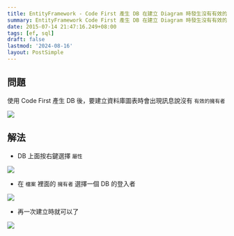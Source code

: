 ```yaml
---
title: EntityFramework - Code First 產生 DB 在建立 Diagram 時發生沒有有效的擁有者問題
summary: EntityFramework Code First 產生 DB 在建立 Diagram 時發生沒有有效的擁有者問題
date: 2015-07-14 21:47:16.249+08:00
tags: [ef, sql]
draft: false
lastmod: '2024-08-16'
layout: PostSimple
---
```


## 問題

使用 Code First 產生 DB 後，要建立資料庫圖表時會出現訊息說沒有 `有效的擁有者`

![](https://image.cashwu.com/404.webp)

## 解法

- DB 上面按右鍵選擇 `屬性`

![](https://image.cashwu.com/404.webp)

- 在 `檔案` 裡面的 `擁有者` 選擇一個 DB 的登入者

![](https://image.cashwu.com/404.webp)

- 再一次建立時就可以了

![](https://image.cashwu.com/404.webp)
